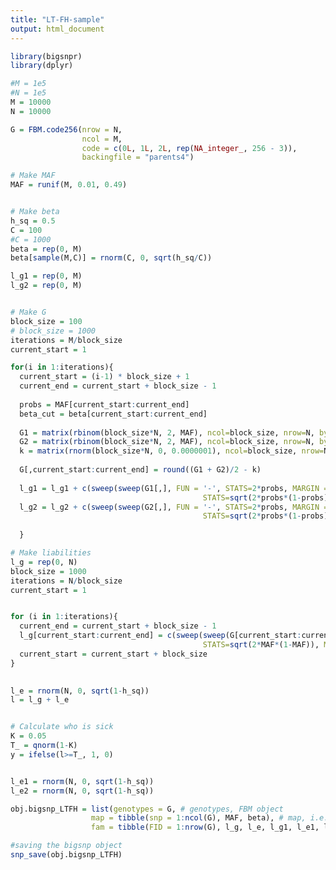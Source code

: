 ```yaml
---
title: "LT-FH-sample"
output: html_document
---
```


```r
library(bigsnpr)
library(dplyr)

#M = 1e5
#N = 1e5
M = 10000
N = 10000

G = FBM.code256(nrow = N,
                ncol = M,
                code = c(0L, 1L, 2L, rep(NA_integer_, 256 - 3)),
                backingfile = "parents4")


```





```r
# Make MAF
MAF = runif(M, 0.01, 0.49)


# Make beta
h_sq = 0.5
C = 100
#C = 1000
beta = rep(0, M)
beta[sample(M,C)] = rnorm(C, 0, sqrt(h_sq/C))

l_g1 = rep(0, M)
l_g2 = rep(0, M)


# Make G
block_size = 100
# block_size = 1000
iterations = M/block_size
current_start = 1

for(i in 1:iterations){
  current_start = (i-1) * block_size + 1
  current_end = current_start + block_size - 1
  
  probs = MAF[current_start:current_end]
  beta_cut = beta[current_start:current_end]
  
  G1 = matrix(rbinom(block_size*N, 2, MAF), ncol=block_size, nrow=N, byrow = T)
  G2 = matrix(rbinom(block_size*N, 2, MAF), ncol=block_size, nrow=N, byrow = T)
  k = matrix(rnorm(block_size*N, 0, 0.0000001), ncol=block_size, nrow=N, byrow = T)
  
  G[,current_start:current_end] = round((G1 + G2)/2 - k)
  
  l_g1 = l_g1 + c(sweep(sweep(G1[,], FUN = '-', STATS=2*probs, MARGIN = 2), FUN='/',
                                           STATS=sqrt(2*probs*(1-probs)), MARGIN = 2)  %*% beta_cut)
  l_g2 = l_g2 + c(sweep(sweep(G2[,], FUN = '-', STATS=2*probs, MARGIN = 2), FUN='/',
                                           STATS=sqrt(2*probs*(1-probs)), MARGIN = 2)  %*% beta_cut)
  
  }


```



```r
# Make liabilities
l_g = rep(0, N)
block_size = 1000
iterations = N/block_size
current_start = 1


for (i in 1:iterations){
  current_end = current_start + block_size - 1
  l_g[current_start:current_end] = c(sweep(sweep(G[current_start:current_end,], FUN = '-', STATS=2*MAF, MARGIN = 2), FUN='/',
                                           STATS=sqrt(2*MAF*(1-MAF)), MARGIN = 2)  %*% beta)
  current_start = current_start + block_size
}
  

l_e = rnorm(N, 0, sqrt(1-h_sq))
l = l_g + l_e


# Calculate who is sick
K = 0.05
T_ = qnorm(1-K)
y = ifelse(l>=T_, 1, 0)


l_e1 = rnorm(N, 0, sqrt(1-h_sq))
l_e2 = rnorm(N, 0, sqrt(1-h_sq))

```




```r

obj.bigsnp_LTFH = list(genotypes = G, # genotypes, FBM object
                  map = tibble(snp = 1:ncol(G), MAF, beta), # map, i.e. SNP info
                  fam = tibble(FID = 1:nrow(G), l_g, l_e, l_g1, l_e1, l_g2, l_e2)) # fam, i.e. info on individuals

#saving the bigsnp object
snp_save(obj.bigsnp_LTFH)

```


